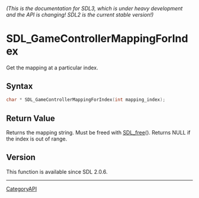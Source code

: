 ====== (This is the documentation for SDL3, which is under heavy development and the API is changing! SDL2 is the current stable version!) ======
= SDL_GameControllerMappingForIndex =

Get the mapping at a particular index.

== Syntax ==

<syntaxhighlight lang='c'>
char * SDL_GameControllerMappingForIndex(int mapping_index);
</syntaxhighlight>

== Return Value ==

Returns the mapping string. Must be freed with [[SDL_free]](). Returns NULL
if the index is out of range.

== Version ==

This function is available since SDL 2.0.6.

----
[[CategoryAPI]]


